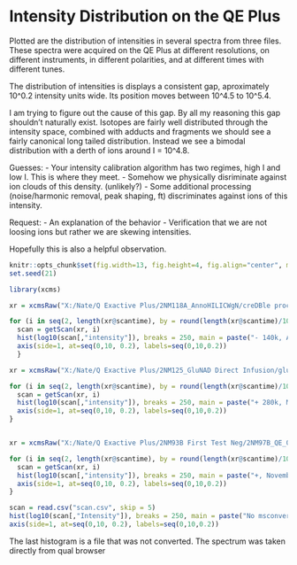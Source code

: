 # Intensity Distribution on the QE Plus

Plotted are the distribution of intensities in several spectra from three files.  These spectra were acquired on the QE Plus at different resolutions, on different instruments, in different polarities, and at different times with different tunes.

The distribution of intensities is displays a consistent gap, aproximately 10^0.2 intensity units wide.  Its position moves between 10^4.5 to 10^5.4.   

I am trying to figure out the cause of this gap.  By all my reasoning this gap shouldn't naturally exist. Isotopes are fairly well distributed through the intensity space, combined with adducts  and fragments we should see a fairly canonical long tailed distribution.  Instead we see a bimodal distribution with a derth of ions around I = 10^4.8.

Guesses:
 - Your intensity calibration algorithm has two regimes, high I and low I.  This is where they meet.
 - Somehow we physically disriminate against ion clouds of this density. (unlikely?)
 - Some additional processing (noise/harmonic removal, peak shaping, ft) discriminates against ions of this intensity.
 
Request:
 - An explanation of the behavior
 - Verification that we are not loosing ions but rather we are skewing intensities.
 
Hopefully this is also a helpful observation.
 
```r
knitr::opts_chunk$set(fig.width=13, fig.height=4, fig.align="center", message=F, warning=F, fig.ext="png")
set.seed(21)
```
 
```r
library(xcms)

xr = xcmsRaw("X:/Nate/Q Exactive Plus/2NM118A_AnnoHILICWgN/creDBle processing 042016/mzxml/2NM118A_HILICAnnoWgN14_2NM111G_12.mzXML")

for (i in seq(2, length(xr@scantime), by = round(length(xr@scantime)/10))) {
  scan = getScan(xr, i)  
  hist(log10(scan[,"intensity"]), breaks = 250, main = paste("- 140k, August 2015, HILIC, Scan ", i))
  axis(side=1, at=seq(0,10, 0.2), labels=seq(0,10,0.2))
  }

xr = xcmsRaw("X:/Nate/Q Exactive Plus/2NM125_GluNAD Direct Infusion/glunad infusion 280k/pos100-1500.mzXML")

for (i in seq(2, length(xr@scantime), by = round(length(xr@scantime)/10))) {
  scan = getScan(xr, i)  
  hist(log10(scan[,"intensity"]), breaks = 250, main = paste("+ 280k, May 2016, Direct Infusion, Scan ", i))
  axis(side=1, at=seq(0,10, 0.2), labels=seq(0,10,0.2))
}


xr = xcmsRaw("X:/Nate/Q Exactive Plus/2NM93B First Test Neg/2NM97B_QE_02_2NM93E_Lyo_1t2.mzxml")

for (i in seq(2, length(xr@scantime), by = round(length(xr@scantime)/10))) {
  scan = getScan(xr, i)  
  hist(log10(scan[,"intensity"]), breaks = 250, main = paste("+, November 2014, Chromatography, Previous Instrument, Scan ", i))
  axis(side=1, at=seq(0,10, 0.2), labels=seq(0,10,0.2))
}

scan = read.csv("scan.csv", skip = 5)
hist(log10(scan[,"Intensity"]), breaks = 250, main = paste("No msconvert. Qual Browser - 140k, August 2015, HILIC, Scan ", 2287))
axis(side=1, at=seq(0,10, 0.2), labels=seq(0,10,0.2))

```

The last histogram is a file that was not converted.  The spectrum was taken directly from qual browser